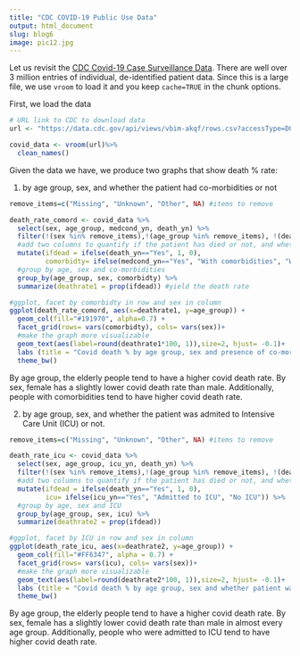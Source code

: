 ```yaml
---
title: "CDC COVID-19 Public Use Data"
output: html_document
slug: blog6
image: pic12.jpg
---
```

Let us revisit the [CDC Covid-19 Case Surveillance Data](https://data.cdc.gov/Case-Surveillance/COVID-19-Case-Surveillance-Public-Use-Data/vbim-akqf). There are well over 3 million entries of individual, de-identified patient data. Since this is a large file, we use `vroom` to load it and you keep `cache=TRUE` in the chunk options.


First, we load the data
```r

# URL link to CDC to download data
url <- "https://data.cdc.gov/api/views/vbim-akqf/rows.csv?accessType=DOWNLOAD"

covid_data <- vroom(url)%>%
  clean_names()

```

Given the data we have, we produce two graphs that show death % rate:

1. by age group, sex, and whether the patient had co-morbidities or not

```r
remove_items=c("Missing", "Unknown", "Other", NA) #items to remove

death_rate_comord <- covid_data %>% 
  select(sex, age_group, medcond_yn, death_yn) %>% 
  filter(!(sex %in% remove_items),!(age_group %in% remove_items), !(death_yn %in% remove_items) , !(medcond_yn %in% remove_items)) %>% #filter each group by removing items above
  #add two columns to quantify if the patient has died or not, and wheter he/she has cormorbidities
  mutate(ifdead = ifelse(death_yn=="Yes", 1, 0), 
         comorbidty= ifelse(medcond_yn=="Yes", "With comorbidities", "Without comorbidities")) %>% 
  #group by age, sex and co-morbidities
  group_by(age_group, sex, comorbidty) %>% 
  summarize(deathrate1 = prop(ifdead)) #yield the death rate

#ggplot, facet by comorbidty in row and sex in column
ggplot(death_rate_comord, aes(x=deathrate1, y=age_group)) +
  geom_col(fill="#191970", alpha=0.7) +
  facet_grid(rows= vars(comorbidty), cols= vars(sex))+
  #make the graph more visualizable 
  geom_text(aes(label=round(deathrate1*100, 1)),size=2, hjust= -0.1)+
  labs (title = "Covid death % by age group, sex and presence of co-morbidities", x = "Death Rate", y = "Age Group")+
  theme_bw()

```
By age group, the elderly people tend to have a higher covid death rate. By sex, female has a slightly lower covid death rate than male. Additionally, people with comorbidities tend to have higher covid death rate.



2. by age group, sex, and whether the patient was admited to Intensive Care Unit (ICU) or not.

```r
remove_items=c("Missing", "Unknown", "Other", NA) #items to remove

death_rate_icu <- covid_data %>% 
  select(sex, age_group, icu_yn, death_yn) %>% 
  filter(!(sex %in% remove_items),!(age_group %in% remove_items), !(death_yn %in% remove_items) , !(icu_yn %in% remove_items)) %>% #filter each group by removing items above
  #add two columns to quantify if the patient has died or not, and wheter he/she has admitted to ICU
  mutate(ifdead = ifelse(death_yn=="Yes", 1, 0), 
         icu= ifelse(icu_yn=="Yes", "Admitted to ICU", "No ICU")) %>% 
  #group by age, sex and ICU
  group_by(age_group, sex, icu) %>% 
  summarize(deathrate2 = prop(ifdead))

#ggplot, facet by ICU in row and sex in column
ggplot(death_rate_icu, aes(x=deathrate2, y=age_group)) +
  geom_col(fill="#FF6347", alpha = 0.7) +
  facet_grid(rows= vars(icu), cols= vars(sex))+
  #make the graph more visualizable 
  geom_text(aes(label=round(deathrate2*100, 1)),size=2, hjust= -0.1)+
  labs (title = "Covid death % by age group, sex and whether patient was admitted to ICU", x = "Death Rate", y = "Age Group")+
  theme_bw()

```

By age group, the elderly people tend to have a higher covid death rate. By sex, female has a slightly lower covid death rate than male in almost every age group. Additionally, people who were admitted to ICU tend to have higher covid death rate.
